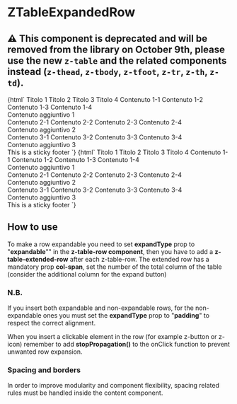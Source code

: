 
<Meta
  title="Deprecated/ZTableDeprecated/ZTableExpandedRow"
  component="z-table-expanded-row"
/>

# ZTableExpandedRow

## ⚠️ This component is deprecated and will be removed from the library on October 9th, please use the new `z-table` and the related components instead (`z-thead`, `z-tbody`, `z-tfoot`, `z-tr`, `z-th`, `z-td`).

<Canvas>
  <Story name="ZTableExpandedRow-all-expanded">
    {html`<style>
        .expanded-row-content {
          margin: 0 calc(var(--space-unit) * 2) 0 calc(var(--space-unit) * 2);
          padding: calc(var(--space-unit) * 2) 0 calc(var(--space-unit) * 2) 0;
          border-top: 1px solid var(--gray200);
        }
      </style>
      <z-table bordered="true">
        <z-table-head>
          <z-table-header-row expandable="true">
            <z-table-header>
              <span>Titolo 1</span>
            </z-table-header>
            <z-table-header>
              <span>Titolo 2</span>
            </z-table-header>
            <z-table-header>
              <span>Titolo 3</span>
            </z-table-header>
            <z-table-header>
              <span>Titolo 4</span>
            </z-table-header>
          </z-table-header-row>
        </z-table-head>
        <z-table-body>
          <z-table-row expanded-type="expandable">
            <z-table-cell>
              <span>Contenuto 1-1</span>
            </z-table-cell>
            <z-table-cell>
              <span>Contenuto 1-2</span>
            </z-table-cell>
            <z-table-cell>
              <span>Contenuto 1-3</span>
            </z-table-cell>
            <z-table-cell>
              <span>Contenuto 1-4</span>
            </z-table-cell>
          </z-table-row>
          <z-table-expanded-row col-span="5">
            <div class="expanded-row-content">Contenuto aggiuntivo 1</div>
          </z-table-expanded-row>
          <z-table-row expanded-type="expandable">
            <z-table-cell>
              <span>Contenuto 2-1</span>
            </z-table-cell>
            <z-table-cell>
              <span>Contenuto 2-2</span>
            </z-table-cell>
            <z-table-cell>
              <span>Contenuto 2-3</span>
            </z-table-cell>
            <z-table-cell>
              <span>Contenuto 2-4</span>
            </z-table-cell>
          </z-table-row>
          <z-table-expanded-row col-span="5">
            <div class="expanded-row-content">Contenuto aggiuntivo 2</div>
          </z-table-expanded-row>
          <z-table-row expanded-type="expandable">
            <z-table-cell>
              <span>Contenuto 3-1</span>
            </z-table-cell>
            <z-table-cell>
              <span>Contenuto 3-2</span>
            </z-table-cell>
            <z-table-cell>
              <span>Contenuto 3-3</span>
            </z-table-cell>
            <z-table-cell>
              <span>Contenuto 3-4</span>
            </z-table-cell>
          </z-table-row>
          <z-table-expanded-row col-span="5">
            <div class="expanded-row-content">Contenuto aggiuntivo 3</div>
          </z-table-expanded-row>
        </z-table-body>
        <z-table-sticky-footer slot="sticky-footer">
          <span>This is a sticky footer</span>
        </z-table-sticky-footer>
      </z-table>`}
  </Story>
  <Story name="ZTableExpandedRow-mix">
    {html`<style>
        .expanded-row-content {
          margin: 0 calc(var(--space-unit) * 2) 0 calc(var(--space-unit) * 2);
          padding: calc(var(--space-unit) * 2) 0 calc(var(--space-unit) * 2) 0;
          border-top: 1px solid var(--gray200);
        }
      </style>
      <z-table bordered="true">
        <z-table-head>
          <z-table-header-row expandable="true">
            <z-table-header>
              <span>Titolo 1</span>
            </z-table-header>
            <z-table-header>
              <span>Titolo 2</span>
            </z-table-header>
            <z-table-header>
              <span>Titolo 3</span>
            </z-table-header>
            <z-table-header>
              <span>Titolo 4</span>
            </z-table-header>
          </z-table-header-row>
        </z-table-head>
        <z-table-body>
          <z-table-row expanded-type="padding">
            <z-table-cell>
              <span>Contenuto 1-1</span>
            </z-table-cell>
            <z-table-cell>
              <span>Contenuto 1-2</span>
            </z-table-cell>
            <z-table-cell>
              <span>Contenuto 1-3</span>
            </z-table-cell>
            <z-table-cell>
              <span>Contenuto 1-4</span>
            </z-table-cell>
          </z-table-row>
          <z-table-expanded-row col-span="5">
            <div>Contenuto aggiuntivo 1</div>
          </z-table-expanded-row>
          <z-table-row expanded-type="expandable">
            <z-table-cell>
              <span>Contenuto 2-1</span>
            </z-table-cell>
            <z-table-cell>
              <span>Contenuto 2-2</span>
            </z-table-cell>
            <z-table-cell>
              <span>Contenuto 2-3</span>
            </z-table-cell>
            <z-table-cell>
              <span>Contenuto 2-4</span>
            </z-table-cell>
          </z-table-row>
          <z-table-expanded-row col-span="5">
            <div class="expanded-row-content">Contenuto aggiuntivo 2</div>
          </z-table-expanded-row>
          <z-table-row expanded-type="padding">
            <z-table-cell>
              <span>Contenuto 3-1</span>
            </z-table-cell>
            <z-table-cell>
              <span>Contenuto 3-2</span>
            </z-table-cell>
            <z-table-cell>
              <span>Contenuto 3-3</span>
            </z-table-cell>
            <z-table-cell>
              <span>Contenuto 3-4</span>
            </z-table-cell>
          </z-table-row>
          <z-table-expanded-row col-span="5">
            <div>Contenuto aggiuntivo 3</div>
          </z-table-expanded-row>
        </z-table-body>
        <z-table-sticky-footer slot="sticky-footer">
          <span>This is a sticky footer</span>
        </z-table-sticky-footer>
      </z-table>`}
  </Story>
</Canvas>

<ArgsTable of="z-table-expanded-row" />

## How to use

To make a row expandable you need to set **expandType** prop to "**expandable**"" in the **z-table-row component**, then
you have to add a **z-table-extended-row** after each z-table-row.
The extended row has a mandatory prop **col-span**, set the number of the total column of the table (consider the additional column for the
expand button)

### N.B.

If you insert both expandable and non-expandable rows, for the non-expandable ones you must set the **expandType** prop to "**padding**"
to respect the correct alignment.

When you insert a clickable element in the row (for example z-button or z-icon) remember to add **stopPropagation()**
to the onClick function to prevent unwanted row expansion.

### Spacing and borders

In order to improve modularity and component flexibility, spacing related rules must be handled inside the content component.
